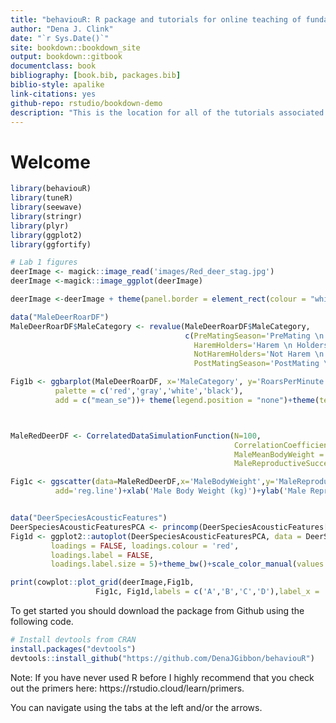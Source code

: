 ```yaml
--- 
title: "behaviouR: R package and tutorials for online teaching of fundamental concepts in behavior and ecology"
author: "Dena J. Clink"
date: "`r Sys.Date()`"
site: bookdown::bookdown_site
output: bookdown::gitbook
documentclass: book
bibliography: [book.bib, packages.bib]
biblio-style: apalike
link-citations: yes
github-repo: rstudio/bookdown-demo
description: "This is the location for all of the tutorials associated with the behaviouR R package."
---
```


# Welcome {-}
```r
library(behaviouR)
library(tuneR)
library(seewave)
library(stringr)
library(plyr)
library(ggplot2)
library(ggfortify)

# Lab 1 figures
deerImage <- magick::image_read('images/Red_deer_stag.jpg')
deerImage <-magick::image_ggplot(deerImage)

deerImage <-deerImage + theme(panel.border = element_rect(colour = "white", fill=NA, size=20))

data("MaleDeerRoarDF")
MaleDeerRoarDF$MaleCategory <- revalue(MaleDeerRoarDF$MaleCategory,
                                       c(PreMatingSeason='PreMating \n Season',
                                         HaremHolders='Harem \n Holders',
                                         NotHaremHolders='Not Harem \n Holders',
                                         PostMatingSeason='PostMating \n Season'))

Fig1b <- ggbarplot(MaleDeerRoarDF, x='MaleCategory', y='RoarsPerMinute', fill = 'MaleCategory',
          palette = c('red','gray','white','black'),
          add = c("mean_se"))+ theme(legend.position = "none")+theme(text = element_text(size=10))



MaleRedDeerDF <- CorrelatedDataSimulationFunction(N=100, 
                                                  CorrelationCoefficient= 0.45,
                                                  MaleMeanBodyWeight = 125,
                                                  MaleReproductiveSuccess = 3)

Fig1c <- ggscatter(data=MaleRedDeerDF,x='MaleBodyWeight',y='MaleReproductiveSuccess',
          add='reg.line')+xlab('Male Body Weight (kg)')+ylab('Male Reproductive Success')


data("DeerSpeciesAcousticFeatures")
DeerSpeciesAcousticFeaturesPCA <- princomp(DeerSpeciesAcousticFeatures[,-c(4)])
Fig1d <- ggplot2::autoplot(DeerSpeciesAcousticFeaturesPCA, data = DeerSpeciesAcousticFeatures, colour = 'Class',
         loadings = FALSE, loadings.colour = 'red',
         loadings.label = FALSE,
         loadings.label.size = 5)+theme_bw()+scale_color_manual(values = c('red','gray','black'))

print(cowplot::plot_grid(deerImage,Fig1b,
                   Fig1c, Fig1d,labels = c('A','B','C','D'),label_x = .92))

```

To get started you should download the package from Github using the following code.
```r
# Install devtools from CRAN
install.packages("devtools")
devtools::install_github("https://github.com/DenaJGibbon/behaviouR")
```

Note: If you have never used R before I highly recommend that you check out the primers here: https://rstudio.cloud/learn/primers. 

You can navigate using the tabs at the left and/or the arrows.

